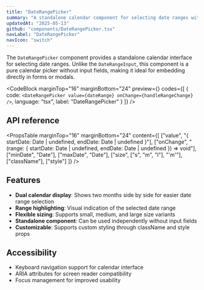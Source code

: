 ```yaml
---
title: "DateRangePicker"
summary: "A standalone calendar component for selecting date ranges with a clean, intuitive interface."
updatedAt: "2025-05-13"
github: "components/DateRangePicker.tsx"
navLabel: "DateRangePicker"
navIcon: "switch"
---
```


The `DateRangePicker` component provides a standalone calendar interface for selecting date ranges. Unlike the `DateRangeInput`, this component is a pure calendar picker without input fields, making it ideal for embedding directly in forms or modals.

<CodeBlock
  marginTop="16"
  marginBottom="24"
  preview={<DateRangePickerExample />}
  codes={[
    {
      code:
`<DateRangePicker
    value={dateRange}
    onChange={handleRangeChange}
/>`,
      language: "tsx",
      label: "DateRangePicker"
    }
  ]}
/>

## API reference

<PropsTable
  marginTop="16"
  marginBottom="24"
  content={[
    ["value", "{ startDate: Date | undefined, endDate: Date | undefined }"],
    ["onChange", "(range: { startDate: Date | undefined, endDate: Date | undefined }) => void"],
    ["minDate", "Date"],
    ["maxDate", "Date"],
    ["size", ["s", "m", "l"], "'m'"],
    ["className"],
    ["style"]
  ]}
/>

## Features

- **Dual calendar display**: Shows two months side by side for easier date range selection
- **Range highlighting**: Visual indication of the selected date range
- **Flexible sizing**: Supports small, medium, and large size variants
- **Standalone component**: Can be used independently without input fields
- **Customizable**: Supports custom styling through className and style props

## Accessibility

- Keyboard navigation support for calendar interface
- ARIA attributes for screen reader compatibility
- Focus management for improved usability